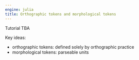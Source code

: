 ```yaml
---
engine: julia
title: Orthographic tokens and morphological tokens
---
```




:::{.callout-caution title="TBA"}
Tutorial TBA
:::

Key ideas:

- orthographic tokens: defined solely by orthographic practice
- morphological tokens: parseable units